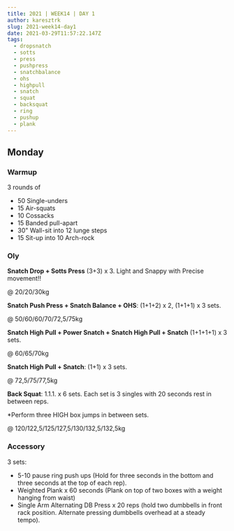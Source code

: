```yaml
---
title: 2021 | WEEK14 | DAY 1
author: karesztrk
slug: 2021-week14-day1
date: 2021-03-29T11:57:22.147Z
tags:
  - dropsnatch
  - sotts
  - press
  - pushpress
  - snatchbalance
  - ohs
  - highpull
  - snatch
  - squat
  - backsquat
  - ring
  - pushup
  - plank
---
```


## Monday

### Warmup

3 rounds of

- 50 Single-unders
- 15 Air-squats
- 10 Cossacks
- 15 Banded pull-apart
- 30" Wall-sit into 12 lunge steps
- 15 Sit-up into 10 Arch-rock

### Oly

**Snatch Drop + Sotts Press** (3+3) x 3. Light and Snappy with Precise movement!!

@ 20/20/30kg

**Snatch Push Press + Snatch Balance + OHS**: (1+1+2) x 2, (1+1+1) x 3 sets.

@ 50/60/60/70/72,5/75kg

**Snatch High Pull + Power Snatch + Snatch High Pull + Snatch** (1+1+1+1) x 3 sets.

@ 60/65/70kg

**Snatch High Pull + Snatch**: (1+1) x 3 sets.

@ 72,5/75/77,5kg

**Back Squat**: 1.1.1. x 6 sets. Each set is 3 singles with 20 seconds rest in between reps.

\*Perform three HIGH box jumps in between sets.

@ 120/122,5/125/127,5/130/132,5/132,5kg

### Accessory

3 sets:

- 5-10 pause ring push ups (Hold for three seconds in the bottom and three seconds at the top of each rep).
- Weighted Plank x 60 seconds (Plank on top of two boxes with a weight hanging from waist)
- Single Arm Alternating DB Press x 20 reps (hold two dumbbells in front rack position. Alternate pressing dumbbells overhead at a steady tempo).
